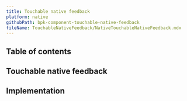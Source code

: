 ```yaml
---
title: Touchable native feedback
platform: native
githubPath: bpk-component-touchable-native-feedback
fileName: TouchableNativeFeedback/NativeTouchableNativeFeedback.mdx
---
```





## Table of contents

## Touchable native feedback

<AndroidComponentScreenshots
  lightMode={androidTouchableNativeFeedbackDefault}
  darkMode={androidTouchableNativeFeedbackDefaultDm}
  altText="Android touchable native feedback component" />

## Implementation

<Readme file={readme} />
